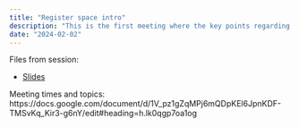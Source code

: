 ```yaml
---
title: "Register space intro"
description: "This is the first meeting where the key points regarding our gatherings will be explained. Below, you can find the slides and materials for the meeting."
date: "2024-02-02"
---
```



Files from session:

- [Slides](slides.pdf)


Meeting times and topics:
https://docs.google.com/document/d/1V_pz1gZqMPj6mQDpKEl6JpnKDF-TMSvKq_Kir3-g6nY/edit#heading=h.lk0qgp7oa1og
